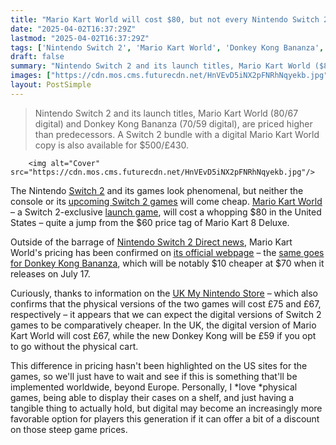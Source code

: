 ```yaml
---
title: "Mario Kart World will cost $80, but not every Nintendo Switch 2 game will be quite so expensive"
date: "2025-04-02T16:37:29Z"
lastmod: "2025-04-02T16:37:29Z"
tags: ['Nintendo Switch 2', 'Mario Kart World', 'Donkey Kong Bananza', 'Racing', 'Nintendo Direct', 'Switch 2 Launch Games']
draft: false
summary: "Nintendo Switch 2 and its launch titles, Mario Kart World ($80/$67 digital) and Donkey Kong Bananza ($70/$59 digital),  are priced higher than predecessors. A Switch 2 bundle with a digital Mario Kart World copy is also available for $500/£430."
images: ["https://cdn.mos.cms.futurecdn.net/HnVEvD5iNX2pFNRhNqyekb.jpg"]
layout: PostSimple
---
```

> Nintendo Switch 2 and its launch titles, Mario Kart World ($80/$67 digital) and Donkey Kong Bananza ($70/$59 digital),  are priced higher than predecessors. A Switch 2 bundle with a digital Mario Kart World copy is also available for $500/£430.


        <img alt="Cover" src="https://cdn.mos.cms.futurecdn.net/HnVEvD5iNX2pFNRhNqyekb.jpg"/>
        
The Nintendo [<u>Switch 2</u>](https://www.gamesradar.com/nintendo-switch-2-guide/) and its games look phenomenal, but neither the console or its [<u>upcoming Switch 2 games</u>](https://www.gamesradar.com/upcoming-switch-2-games/) will come cheap. [<u>Mario Kart World</u>](https://www.gamesradar.com/games/mario-kart-world-guide/) – a Switch 2-exclusive [launch game](https://www.gamesradar.com/games/nintendo-switch-2-launch-games/), will cost a whopping $80 in the United States – quite a jump from the $60 price tag of Mario Kart 8 Deluxe.

Outside of the barrage of [<u>Nintendo Switch 2 Direct news</u>](https://www.gamesradar.com/news/live/nintendo-switch-2-direct-news-live-april-2-announcements/), Mario Kart World's pricing has been confirmed on [<u>its official webpage</u>](https://www.nintendo.com/us/gaming-systems/switch-2/featured-games/mario-kart-world/) – the [same goes for Donkey Kong Bananza](https://www.nintendo.com/us/gaming-systems/switch-2/featured-games/donkey-kong-bananza/), which will be notably $10 cheaper at $70 when it releases on July 17.

Curiously, thanks to information on the [<u>UK My Nintendo Store</u>](https://nintendo-uk.pxf.io/c/221109/1889570/22585?subId1=grd-us-1069260635949161079&sharedId=grd-us&u=https%3A%2F%2Fstore.nintendo.co.uk%2Fen%2Fnintendo-switch-2) – which also confirms that the physical versions of the two games will cost £75 and £67, respectively – it appears that we can expect the digital versions of Switch 2 games to be comparatively cheaper. In the UK, the digital version of Mario Kart World will cost £67, while the new Donkey Kong will be £59 if you opt to go without the physical cart.

This difference in pricing hasn't been highlighted on the US sites for the games, so we'll just have to wait and see if this is something that'll be implemented worldwide, beyond Europe. Personally, I *love *physical games, being able to display their cases on a shelf, and just having a tangible thing to actually hold, but digital may become an increasingly more favorable option for players this generation if it can offer a bit of a discount on those steep game prices.
